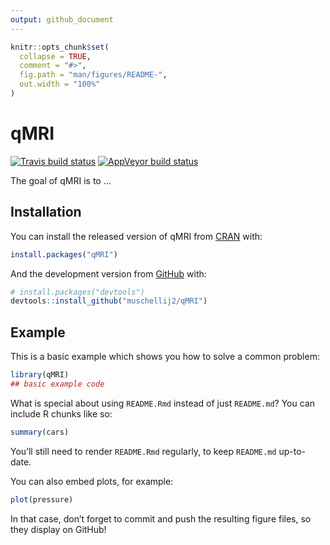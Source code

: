 ```yaml
---
output: github_document
---
```


<!-- README.md is generated from README.Rmd. Please edit that file -->

```r
knitr::opts_chunk$set(
  collapse = TRUE,
  comment = "#>",
  fig.path = "man/figures/README-",
  out.width = "100%"
)
```
# qMRI

<!-- badges: start -->
[![Travis build status](https://travis-ci.com/muschellij2/qMRI.svg?branch=master)](https://travis-ci.com/muschellij2/qMRI)
[![AppVeyor build status](https://ci.appveyor.com/api/projects/status/github/muschellij2/qMRI?branch=master&svg=true)](https://ci.appveyor.com/project/muschellij2/qMRI)
<!-- badges: end -->

The goal of qMRI is to ...

## Installation

You can install the released version of qMRI from [CRAN](https://CRAN.R-project.org) with:

``` r
install.packages("qMRI")
```

And the development version from [GitHub](https://github.com/) with:

``` r
# install.packages("devtools")
devtools::install_github("muschellij2/qMRI")
```
## Example

This is a basic example which shows you how to solve a common problem:

```r
library(qMRI)
## basic example code
```

What is special about using `README.Rmd` instead of just `README.md`? You can include R chunks like so:

```r
summary(cars)
```

You'll still need to render `README.Rmd` regularly, to keep `README.md` up-to-date.

You can also embed plots, for example:

```r
plot(pressure)
```

In that case, don't forget to commit and push the resulting figure files, so they display on GitHub!
